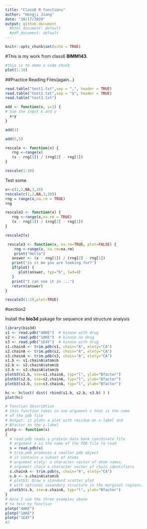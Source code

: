 ```yaml
---
title: "Class6 R functions"
author: "Hongji Jiang"
date: "10/17/2019"
output: github_document
  #html_document: default
  #pdf_document: default
---
```


```r
knitr::opts_chunk$set(echo = TRUE)
```

#This is my work from class6 **BIMM143**.

```r

#this is to demo a code chunk
plot(1:10)
```

##Practice Reading Files(again...)
```r
read.table("test1.txt",sep = ",", header = TRUE)
read.table("test2.txt",sep = "$", header = TRUE)
read.table("test3.txt")
```
```r
add <- function(x, y=1) {
# Sum the input x and y 
  x+y
}
```
```r
add(1)

add(5,5)

```
```r
rescale <- function(x) {
   rng <-range(x)
   (x - rng[1]) / (rng[2] - rng[1])
}

```
```r
rescale(1:10)
```
Test some
```r
x<-c(1,2,NA,3,10)
rescale(c(1,2,NA,3,10))
rng = range(x,na.rm = TRUE)
rng
```
```r
rescale2 <- function(x) {
   rng <-range(x,na.rm = TRUE)
   (x - rng[1]) / (rng[2] - rng[1])
}
```
```r
rescale2(x)
```
```r
 rescale3 <- function(x, na.rm=TRUE, plot=FALSE) {
    rng <-range(x, na.rm=na.rm)
    print("Hello")
   answer <- (x - rng[1]) / (rng[2] - rng[1])
   print("is it me you are looking for?")
   if(plot) {
      plot(answer, typ="b", lwd=4)
   }
   print("I can see it in ...")
   return(answer)
}
```
```r
rescale3(1:10,plot=TRUE)
```

#section2

Install the **bio3d** pakage for sequence and structure analysis
```r
library(bio3d)
s1 <- read.pdb("4AKE")  # kinase with drug
s2 <- read.pdb("1AKE")  # kinase no drug
s3 <- read.pdb("1E4Y")  # kinase with drug
s1.chainA <- trim.pdb(s1, chain="A", elety="CA")
s2.chainA <- trim.pdb(s2, chain="A", elety="CA")
s3.chainA <- trim.pdb(s3, chain="A", elety="CA")
s1.b <- s1.chainA$atom$b
s2.b <- s2.chainA$atom$b
s3.b <- s3.chainA$atom$b
plotb3(s1.b, sse=s1.chainA, typ="l", ylab="Bfactor")
plotb3(s2.b, sse=s2.chainA, typ="l", ylab="Bfactor")
plotb3(s3.b, sse=s3.chainA, typ="l", ylab="Bfactor")
```
```r
hc <- hclust( dist( rbind(s1.b, s2.b, s3.b) ) )
plot(hc)
```
```r
# function describtion 
# this function takes in one argument x that is the name 
# of the pdb file 
# Output: it plots a plot with residue on x-label and 
# Bfactor on the y-label
plotp <- function(x)
{
  # read.pdb reads a protein data bank coordinate file
  # argument x is the name of the PDB file to read 
  s = read.pdb(x)
  # trim.pdb produces a smaller pdb object
  # it contains a subset of atoms 
  # argument elety: a character vector of atom names.
  # argument chain a character vecter of chain identifiers
  s.chainA <- trim.pdb(s, chain="A", elety="CA")
  s.b <- s.chainA$atom$b
  # plotb3: Draw a standard scatter plot
  # with optional secondary structure in the marginal regions.
  plotb3(s.b, sse=s.chainA, typ="l", ylab="Bfactor")
}
# Here I use the three examples above 
# to test my function
plotp("4AKE")
plotp("1AKE")
plotp("1E4Y")
#J
```

